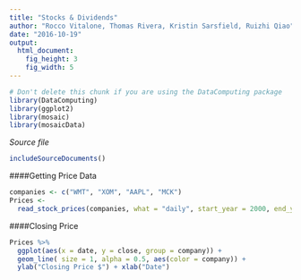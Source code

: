 ```yaml
---
title: "Stocks & Dividends"
author: "Rocco Vitalone, Thomas Rivera, Kristin Sarsfield, Ruizhi Qiao"
date: "2016-10-19"
output: 
  html_document:
    fig_height: 3
    fig_width: 5
---
```

<!-- Don't edit in between this line and the one below -->
```r
# Don't delete this chunk if you are using the DataComputing package
library(DataComputing)
library(ggplot2)
library(mosaic)
library(mosaicData)
```
*Source file* 
```r
includeSourceDocuments()
```
<!-- Don't edit the material above this line -->
####Getting Price Data
```r
companies <- c("WMT", "XOM", "AAPL", "MCK")
Prices <-
  read_stock_prices(companies, what = "daily", start_year = 2000, end_year = 2015)
```
####Closing Price
```r
Prices %>%
  ggplot(aes(x = date, y = close, group = company)) +
  geom_line( size = 1, alpha = 0.5, aes(color = company)) +
  ylab("Closing Price $") + xlab("Date")
```



